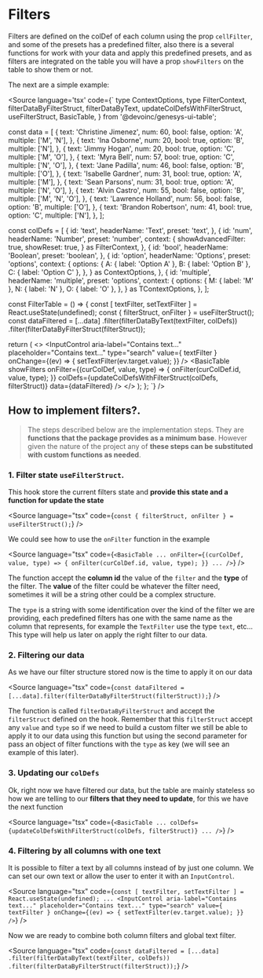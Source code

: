 

<Meta of={Stories} />

# Filters

<Story of={Stories.Base} />

Filters are defined on the colDef of each column using the prop `cellFilter`,
and some of the presets has a predefined filter, also there is a several
functions for work with your data and apply this predefined presets, and as
filters are integrated on the table you will have a prop `showFilters` on the
table to show them or not.

The next are a simple example:

<Source
  language='tsx'
  code={`
  type ContextOptions,
  type FilterContext,
  filterDataByFilterStruct,
  filterDataByText,
  updateColDefsWithFilterStruct,
  useFilterStruct,
  BasicTable,
} from '@devoinc/genesys-ui-table';

const data = [
{
text: 'Christine Jimenez',
num: 60,
bool: false,
option: 'A',
multiple: ['M', 'N'],
},
{
text: 'Ina Osborne',
num: 20,
bool: true,
option: 'B',
multiple: ['N'],
},
{
text: 'Jimmy Hogan',
num: 20,
bool: true,
option: 'C',
multiple: ['M', 'O'],
},
{
text: 'Myra Bell',
num: 57,
bool: true,
option: 'C',
multiple: ['N', 'O'],
},
{
text: 'Jane Padilla',
num: 46,
bool: false,
option: 'B',
multiple: ['O'],
},
{
text: 'Isabelle Gardner',
num: 31,
bool: true,
option: 'A',
multiple: ['M'],
},
{
text: 'Sean Parsons',
num: 31,
bool: true,
option: 'A',
multiple: ['N', 'O'],
},
{
text: 'Alvin Castro',
num: 55,
bool: false,
option: 'B',
multiple: ['M', 'N', 'O'],
},
{
text: 'Lawrence Holland',
num: 56,
bool: false,
option: 'B',
multiple: ['O'],
},
{
text: 'Brandon Robertson',
num: 41,
bool: true,
option: 'C',
multiple: ['N'],
},
];

const colDefs = [
{
id: 'text',
headerName: 'Text',
preset: 'text',
},
{
id: 'num',
headerName: 'Number',
preset: 'number',
context: {
showAdvancedFilter: true,
showReset: true,
} as FilterContext,
},
{
id: 'bool',
headerName: 'Boolean',
preset: 'boolean',
},
{
id: 'option',
headerName: 'Options',
preset: 'options',
context: {
options: {
A: { label: 'Option A' },
B: { label: 'Option B' },
C: { label: 'Option C' },
},
} as ContextOptions,
},
{
id: 'multiple',
headerName: 'multiple',
preset: 'options',
context: {
options: {
M: { label: 'M' },
N: { label: 'N' },
O: { label: 'O' },
},
} as TContextOptions,
},
];

const FilterTable = () => {
const [ textFilter, setTextFilter ] = React.useState(undefined);
const { filterStruct, onFilter } = useFilterStruct();
const dataFiltered = [...data]
.filter(filterDataByText(textFilter, colDefs))
.filter(filterDataByFilterStruct(filterStruct));

return (
<>
<InputControl
aria-label="Contains text..."
placeholder="Contains text..."
type="search"
value={ textFilter }
onChange={(ev) => {
setTextFilter(ev.target.value);
}}
/>
<BasicTable
showFilters
onFilter={(curColDef, value, type) => {
onFilter(curColDef.id, value, type);
}}
colDefs={updateColDefsWithFilterStruct(colDefs, filterStruct)}
data={dataFiltered}
/>
</>
);
};
`}
/>

## How to implement filters?.

> The steps described below are the implementation steps. They are **functions that
> the package provides as a minimum base**. However given the nature of the project
> any of **these steps can be substituted with custom functions as needed**.

### 1. Filter state `useFilterStruct`.

This hook store the current filters state and **provide this state and a function
for update the state**

<Source
  language="tsx"
  code={`
const { filterStruct, onFilter } = useFilterStruct();
`}
/>

We could see how to use the `onFilter` function in the example

<Source
  language="tsx"
  code={`
<BasicTable
  ...
  onFilter={(curColDef, value, type) => {
    onFilter(curColDef.id, value, type);
  }}
  ...
/>
`}
/>

The function accept the **column id** the value of the `filter` and the **type** of the
filter. The **value** of the filter could be whatever the filter need, sometimes
it will be a string other could be a complex structure.

The `type` is a string with some identification over the kind of the filter we are providing, each
predefined filters has one with the same name as the column that represents, for
example the `TextFilter` use the type `text`, etc... This type will help us
later on apply the right filter to our data.

### 2. Filtering our data

As we have our filter structure stored now is the time to apply it on our data

<Source
  language="tsx"
  code={`
const dataFiltered = [...data].filter(filterDataByFilterStruct(filterStruct));
`}
/>

The function is called `filterDataByFilterStruct` and accept the `filterStruct`
defined on the hook. Remember that this `filterStruct` accept any `value` and
`type` so if we need to build a custom filter we still be able to apply it to
our data using this function but using the second parameter for pass an object
of filter functions with the `type` as key (we will see an example of this
later).

### 3. Updating our `colDefs`

Ok, right now we have filtered our data, but the table are mainly stateless so
how we are telling to our **filters that they need to update**, for this we have the
next function

<Source
  language="tsx"
  code={`
<BasicTable
  ...
  colDefs={updateColDefsWithFilterStruct(colDefs, filterStruct)}
  ...
/>
`}
/>

### 4. Filtering by all columns with one text

It is possible to filter a text by all columns instead of by just one column.
We can set our own text or allow the user to enter it with an `InputControl`.

<Source
  language="tsx"
  code={`
const [ textFilter, setTextFilter ] = React.useState(undefined);
...
<InputControl
  aria-label="Contains text..."
  placeholder="Contains text..."
  type="search"
  value={ textFilter }
  onChange={(ev) => {
    setTextFilter(ev.target.value);
  }}
/>
`}
/>

Now we are ready to combine both column filters and global text filter.

<Source
  language="tsx"
  code={`
const dataFiltered = [...data]
  .filter(filterDataByText(textFilter, colDefs))
  .filter(filterDataByFilterStruct(filterStruct));
`}
/>
